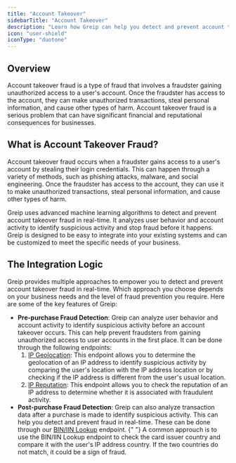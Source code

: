 ```yaml
---
title: "Account Takeover"
sidebarTitle: "Account Takeover"
description: "Learn how Greip can help you detect and prevent account takeover fraud in real-time"
icon: "user-shield"
iconType: "duotone"
---
```


## Overview

Account takeover fraud is a type of fraud that involves a fraudster gaining unauthorized access to a user's account. Once the fraudster has access to the account, they can make unauthorized transactions, steal personal information, and cause other types of harm. Account takeover fraud is a serious problem that can have significant financial and reputational consequences for businesses.

## What is Account Takeover Fraud?

Account takeover fraud occurs when a fraudster gains access to a user's account by stealing their login credentials. This can happen through a variety of methods, such as phishing attacks, malware, and social engineering. Once the fraudster has access to the account, they can use it to make unauthorized transactions, steal personal information, and cause other types of harm.

Greip uses advanced machine learning algorithms to detect and prevent account takeover fraud in real-time. It analyzes user behavior and account activity to identify suspicious activity and stop fraud before it happens. Greip is designed to be easy to integrate into your existing systems and can be customized to meet the specific needs of your business.

## The Integration Logic

Greip provides multiple approaches to empower you to detect and prevent account takeover fraud in real-time. Which approach you choose depends on your business needs and the level of fraud prevention you require. Here are some of the key features of Greip:

- **Pre-purchase Fraud Detection**: Greip can analyze user behavior and account activity to identify suspicious activity before an account takeover occurs. This can help prevent fraudsters from gaining unauthorized access to user accounts in the first place. It can be done through the following endpoints:
  1. [IP Geolocation](/api-reference/endpoint/data-lookup/geoip): This endpoint allows you to determine the geolocation of an IP address to identify suspicious activity by comparing the user's location with the IP address location or by checking if the IP address is different from the user's usual location.
  2. [IP Reputation](/api-reference/endpoint/scoring/ip-reputation): This endpoint allows you to check the reputation of an IP address to determine whether it is associated with fraudulent activity.
- **Post-purchase Fraud Detection**: Greip can also analyze transaction data after a purchase is made to identify suspicious activity. This can help you detect and prevent fraud in real-time. These can be done through our [BIN/IIN Lookup](/api-reference/endpoint/data-lookup/bin) endpoint.
  {" "}
  <Tip>
    A common approuch is to use the BIN/IIN Lookup endpoint to check the card
    issuer country and compare it with the user's IP address country. If the two
    countries do not match, it could be a sign of fraud.
  </Tip>
